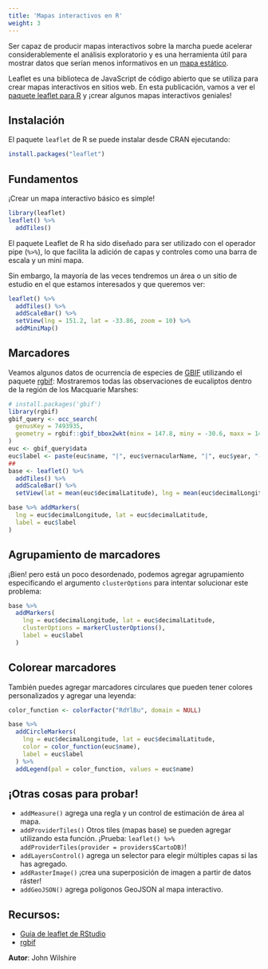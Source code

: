 ```yaml
---
title: 'Mapas interactivos en R'
weight: 3
---
```



Ser capaz de producir mapas interactivos sobre la marcha puede acelerar considerablemente el análisis exploratorio y es una herramienta útil para mostrar datos que serían menos informativos en un [mapa estático](../simple-maps).

Leaflet es una biblioteca de JavaScript de código abierto que se utiliza para crear mapas interactivos en sitios web. En esta publicación, vamos a ver el [paquete leaflet para R](https://github.com/rstudio/leaflet) y ¡crear algunos mapas interactivos geniales!

## Instalación

El paquete `leaflet` de R se puede instalar desde CRAN ejecutando:


```r
install.packages("leaflet")
```

## Fundamentos

¡Crear un mapa interactivo básico es simple!

```r
library(leaflet)
leaflet() %>%
  addTiles()
```

El paquete Leaflet de R ha sido diseñado para ser utilizado con el operador pipe (`%>%`), lo que facilita la adición de capas y controles como una barra de escala y un mini mapa.

Sin embargo, la mayoría de las veces tendremos un área o un sitio de estudio en el que estamos interesados y que queremos ver:


```r
leaflet() %>%
  addTiles() %>%
  addScaleBar() %>%
  setView(lng = 151.2, lat = -33.86, zoom = 10) %>%
  addMiniMap()
```

## Marcadores

Veamos algunos datos de ocurrencia de especies de [GBIF](https://www.gbif.org/) utilizando el paquete [rgbif](https://github.com/ropensci/rgbif):
Mostraremos todas las observaciones de eucaliptos dentro de la región de los Macquarie Marshes:


```r

# install.packages('gbif')
library(rgbif)
gbif_query <- occ_search(
  genusKey = 7493935,
  geometry = rgbif::gbif_bbox2wkt(minx = 147.8, miny = -30.6, maxx = 147.4, maxy = -31)
)
euc <- gbif_query$data
euc$label <- paste(euc$name, "|", euc$vernacularName, "|", euc$year, "-", month.abb[euc$month])
## 
base <- leaflet() %>%
  addTiles() %>%
  addScaleBar() %>%
  setView(lat = mean(euc$decimalLatitude), lng = mean(euc$decimalLongitude), zoom = 10)

base %>% addMarkers(
  lng = euc$decimalLongitude, lat = euc$decimalLatitude,
  label = euc$label
)
```


## Agrupamiento de marcadores

¡Bien! pero está un poco desordenado, podemos agregar agrupamiento especificando el argumento `clusterOptions` para intentar solucionar este problema:


```r
base %>%
  addMarkers(
    lng = euc$decimalLongitude, lat = euc$decimalLatitude,
    clusterOptions = markerClusterOptions(),
    label = euc$label
  )
```

## Colorear marcadores

También puedes agregar marcadores circulares que pueden tener colores personalizados y agregar una leyenda:


```r
color_function <- colorFactor("RdYlBu", domain = NULL)

base %>%
  addCircleMarkers(
    lng = euc$decimalLongitude, lat = euc$decimalLatitude,
    color = color_function(euc$name),
    label = euc$label
  ) %>%
  addLegend(pal = color_function, values = euc$name)
```

## ¡Otras cosas para probar!

* `addMeasure()` agrega una regla y un control de estimación de área al mapa.
* `addProviderTiles()` Otros tiles (mapas base) se pueden agregar utilizando esta función. ¡Prueba: `leaflet() %>% addProviderTiles(provider = providers$CartoDB)`!
* `addLayersControl()` agrega un selector para elegir múltiples capas si las has agregado.
* `addRasterImage()` ¡crea una superposición de imagen a partir de datos ráster!
* `addGeoJSON()` agrega polígonos GeoJSON al mapa interactivo.

## Recursos:

* [Guía de leaflet de RStudio](https://rstudio.github.io/leaflet/)
* [rgbif](https://github.com/ropensci/rgbif)

**Autor**: John Wilshire

